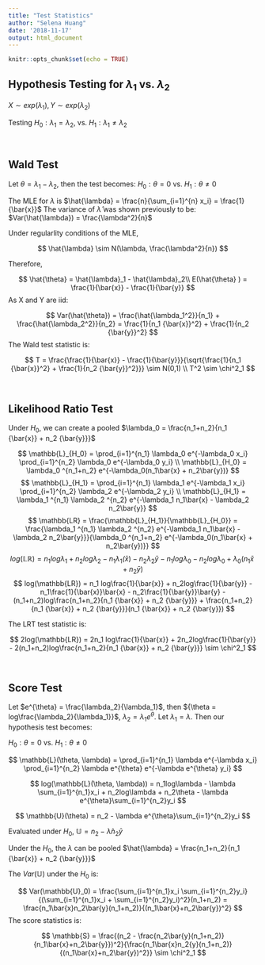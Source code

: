 ```yaml
---
title: "Test Statistics"
author: "Selena Huang"
date: '2018-11-17'
output: html_document
---
```


```r
knitr::opts_chunk$set(echo = TRUE)
```


## Hypothesis Testing for $\lambda_1$ vs. $\lambda_2$

$X \sim exp (\lambda_1), Y \sim exp(\lambda_2)$ 

Testing $H_0: \lambda_1 = \lambda_2$, vs. $H_1: \lambda_1 \neq \lambda_2$

<br>

## Wald Test 

Let $\theta = \lambda_1 - \lambda_2$, then the test becomes: $H_0: \theta = 0$ vs. $H_1: \theta \neq 0$

The MLE for $\lambda$ is $\hat{\lambda} = \frac{n}{\sum_{i=1}^{n} x_i} = \frac{1}{\bar{x}}$
The variance of $\hat{\lambda}$ was shown previously to be: $Var(\hat{\lambda}) = \frac{\lambda^2}{n}$

Under regularlity conditions of the MLE,

$$
\hat{\lambda} \sim N(\lambda, \frac{\lambda^2}{n})
$$

Therefore,

$$
\hat{\theta} = \hat{\lambda}_1 - \hat{\lambda}_2\\
E(\hat{\theta} ) = \frac{1}{\bar{x}} - \frac{1}{\bar{y}}
$$
As X and Y are iid:

$$
Var(\hat{\theta}) = \frac{\hat{\lambda_1^2}}{n_1} + \frac{\hat{\lambda_2^2}}{n_2} = \frac{1}{n_1 {\bar{x}}^2} + \frac{1}{n_2 {\bar{y}}^2}
$$
The Wald test statistic is:

$$
T = \frac{\frac{1}{\bar{x}} - \frac{1}{\bar{y}}}{\sqrt{\frac{1}{n_1 {\bar{x}}^2} + \frac{1}{n_2 {\bar{y}}^2}}} \sim N(0,1) \\
T^2 \sim \chi^2_1
$$

<br>

## Likelihood Ratio Test

Under $H_0$, we can create a pooled $\lambda_0 = \frac{n_1+n_2}{n_1 {\bar{x}} + n_2 {\bar{y}}}$

$$
\mathbb{L}_{H_0} =  \prod_{i=1}^{n_1} \lambda_0 e^{-\lambda_0 x_i} \prod_{i=1}^{n_2} \lambda_0 e^{-\lambda_0 y_i} \\
\mathbb{L}_{H_0} = \lambda_0 ^{n_1+n_2} e^{-\lambda_0(n_1\bar{x} + n_2\bar{y})}
$$
$$
\mathbb{L}_{H_1} =  \prod_{i=1}^{n_1} \lambda_1 e^{-\lambda_1 x_i} \prod_{i=1}^{n_2} \lambda_2 e^{-\lambda_2 y_i} \\
\mathbb{L}_{H_1} = \lambda_1 ^{n_1} \lambda_2 ^{n_2} e^{-\lambda_1 n_1\bar{x} - \lambda_2 n_2\bar{y}}
$$
$$
\mathbb{LR} = \frac{\mathbb{L}_{H_1}}{\mathbb{L}_{H_0}} = \frac{\lambda_1 ^{n_1} \lambda_2 ^{n_2} e^{-\lambda_1 n_1\bar{x} - \lambda_2 n_2\bar{y}}}{\lambda_0 ^{n_1+n_2} e^{-\lambda_0(n_1\bar{x} + n_2\bar{y})}}
$$
$$
log(\mathbb{LR}) = n_1 log\lambda_1 + n_2log\lambda_2 - n_1\lambda_1\bar(x) - n_2\lambda_2\bar{y} - n_1log\lambda_0 - n_2log\lambda_0 + \lambda_0(n_1\bar{x} + n_2\bar{y})
$$
$$
log(\mathbb{LR}) = n_1 log\frac{1}{\bar{x}} + n_2log\frac{1}{\bar{y}} - n_1\frac{1}{\bar{x}}\bar{x} - n_2\frac{1}{\bar{y}}\bar{y} - (n_1+n_2)log\frac{n_1+n_2}{n_1 {\bar{x}} + n_2 {\bar{y}}} + \frac{n_1+n_2}{n_1 {\bar{x}} + n_2 {\bar{y}}}(n_1 {\bar{x}} + n_2 {\bar{y}})
$$

The LRT test statistic is:

$$
2log(\mathbb{LR}) = 2n_1 log\frac{1}{\bar{x}} + 2n_2log\frac{1}{\bar{y}} - 2(n_1+n_2)log\frac{n_1+n_2}{n_1 {\bar{x}} + n_2 {\bar{y}}} \sim \chi^2_1
$$

<br>

## Score Test

Let $e^{\theta} = \frac{\lambda_2}{\lambda_1}$, then ${\theta = log\frac{\lambda_2}{\lambda_1}}$, $\lambda_2 = \lambda_1 e^{\theta}$. Let $\lambda_1 = \lambda$. Then our hypothesis test becomes:

$H_0: \theta = 0$ vs. $H_1: \theta \neq 0$

$$
\mathbb{L}(\theta, \lambda) = \prod_{i=1}^{n_1} \lambda e^{-\lambda x_i} \prod_{i=1}^{n_2} \lambda e^{\theta} e^{-\lambda e^{\theta} y_i}
$$

$$
log(\mathbb{L}(\theta, \lambda)) = n_1log\lambda - \lambda \sum_{i=1}^{n_1}x_i + n_2log\lambda + n_2\theta - \lambda e^{\theta}\sum_{i=1}^{n_2}y_i
$$

$$
\mathbb{U}(\theta) = n_2 - \lambda e^{\theta}\sum_{i=1}^{n_2}y_i
$$

Evaluated under $H_0$, $\mathbb{U} = n_2-\hat{\lambda}n_2\bar{y}$

Under the $H_0$, the $\lambda$ can be pooled $\hat{\lambda} = \frac{n_1+n_2}{n_1 {\bar{x}} + n_2 {\bar{y}}}$

The $Var(\mathbb{U})$ under the $H_0$ is:

$$
Var(\mathbb{U}_0) = \frac{\sum_{i=1}^{n_1}x_i \sum_{i=1}^{n_2}y_i}{(\sum_{i=1}^{n_1}x_i + \sum_{i=1}^{n_2}y_i)^2}(n_1+n_2) = \frac{n_1\bar{x}n_2\bar{y}(n_1+n_2)}{(n_1\bar{x}+n_2\bar{y})^2}
$$
The score statistics is:

$$
\mathbb{S} = \frac{(n_2 - \frac{n_2\bar{y}(n_1+n_2)}{n_1\bar{x}+n_2\bar{y}})^2}{\frac{n_1\bar{x}n_2{y}(n_1+n_2)}{(n_1\bar{x}+n_2\bar{y})^2}} \sim \chi^2_1
$$


